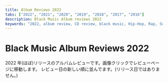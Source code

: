 ```yaml
---
title: Album Reviews 2022
tabs: ["2022", "2021", "2020", "2019", "2018", "2017", "2016"]
description: Black Music Album reviews 2022
keywords: "2022, album review, CD review, black music, Hip-Hop, Rap, Soul, R&B"
---
```



# Black Music Album Reviews 2022

<PageDescription>

2022 年(ほぼ)リリースのアルバムレビューです。画像クリックでレビューページに移動します。
レビュー日の新しい順に並んでます。(リリース日ではありません。)

</PageDescription>

<Row>
  <Column colMd={2} colLg={3} noGutterMdLeft>
    <Review1 />
  </Column>
  <Column colMd={2} colLg={3} noGutterMdLeft>
    <Review2 />
  </Column>
  <Column colMd={2} colLg={3} noGutterMdLeft>
    <Review3 />
  </Column>
  <Column colMd={2} colLg={3} noGutterMdLeft>
    <Review4 />
  </Column>
</Row>

<Row>
  <Column colMd={2} colLg={3} noGutterMdLeft>
    <Review5 />
  </Column>
  <Column colMd={2} colLg={3} noGutterMdLeft>
    <Review6 />
  </Column>
  <Column colMd={2} colLg={3} noGutterMdLeft>
    <Review7 />
  </Column>
  <Column colMd={2} colLg={3} noGutterMdLeft>
    <Review8 />
  </Column>
</Row>

<Row>
  <Column colMd={2} colLg={3} noGutterMdLeft>
    <Review9 />
  </Column>
  <Column colMd={2} colLg={3} noGutterMdLeft>
    <Review10 />
  </Column>
  <Column colMd={2} colLg={3} noGutterMdLeft>
    <Review11 />
  </Column>
  <Column colMd={2} colLg={3} noGutterMdLeft>
    <Review12 />
  </Column>
</Row>

<Row>
  <Column colMd={2} colLg={3} noGutterMdLeft>
    <Review13 />
  </Column>
  <Column colMd={2} colLg={3} noGutterMdLeft>
    <Review14 />
  </Column>
  <Column colMd={2} colLg={3} noGutterMdLeft>
    <Review15 />
  </Column>
  <Column colMd={2} colLg={3} noGutterMdLeft>
    <Review16 />
  </Column>
</Row>

<Row>
  <Column colMd={2} colLg={3} noGutterMdLeft>
    <Review17 />
  </Column>
  <Column colMd={2} colLg={3} noGutterMdLeft>
    <Review18 />
  </Column>
  <Column colMd={2} colLg={3} noGutterMdLeft>
    <Review19 />
  </Column>
  <Column colMd={2} colLg={3} noGutterMdLeft>
    <Review20 />
  </Column>
</Row>

<Row>
  <Column colMd={2} colLg={3} noGutterMdLeft>
    <Review21 />
  </Column>
  <Column colMd={2} colLg={3} noGutterMdLeft>
    <Review22 />
  </Column>
  <Column colMd={2} colLg={3} noGutterMdLeft>
    <Review23 />
  </Column>
  <Column colMd={2} colLg={3} noGutterMdLeft>
    <Review24 />
  </Column>
</Row>

<Row>
  <Column colMd={2} colLg={3} noGutterMdLeft>
    <Review25 />
  </Column>
  <Column colMd={2} colLg={3} noGutterMdLeft>
    <Review26 />
  </Column>
  <Column colMd={2} colLg={3} noGutterMdLeft>
    <Review27 />
  </Column>
  <Column colMd={2} colLg={3} noGutterMdLeft>
    <Review28 />
  </Column>
</Row>

<Row>
  <Column colMd={2} colLg={3} noGutterMdLeft>
    <Review29 />
  </Column>
  <Column colMd={2} colLg={3} noGutterMdLeft>
    <Review30 />
  </Column>
  <Column colMd={2} colLg={3} noGutterMdLeft>
    <Review31 />
  </Column>
  <Column colMd={2} colLg={3} noGutterMdLeft>
    <Review32 />
  </Column>
</Row>

<Row>
  <Column colMd={2} colLg={3} noGutterMdLeft>
    <Review33 />
  </Column>
  <Column colMd={2} colLg={3} noGutterMdLeft>
    <Review34 />
  </Column>
  <Column colMd={2} colLg={3} noGutterMdLeft>
    <Review35 />
  </Column>
  <Column colMd={2} colLg={3} noGutterMdLeft>
    <Review36 />
  </Column>
</Row>

<Row>
  <Column colMd={2} colLg={3} noGutterMdLeft>
    <Review37 />
  </Column>
  <Column colMd={2} colLg={3} noGutterMdLeft>
    <Review38 />
  </Column>
  <Column colMd={2} colLg={3} noGutterMdLeft>
    <Review39 />
  </Column>
  <Column colMd={2} colLg={3} noGutterMdLeft>
    <Review40 />
  </Column>
</Row>

<Row>
  <Column colMd={2} colLg={3} noGutterMdLeft>
    <Review41 />
  </Column>
    <Column colMd={2} colLg={3} noGutterMdLeft>
    <Review42 />
  </Column>
    <Column colMd={2} colLg={3} noGutterMdLeft>
    <Review43 />
  </Column>
    <Column colMd={2} colLg={3} noGutterMdLeft>
    <Review44 />
  </Column>
</Row>
